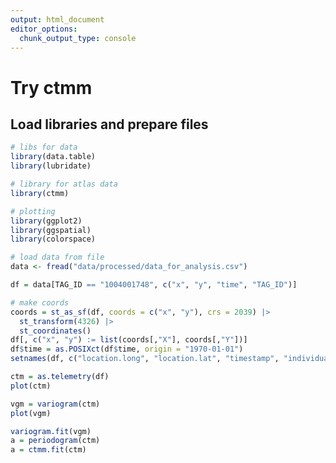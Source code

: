 ```yaml
---
output: html_document
editor_options: 
  chunk_output_type: console
---
```

# Try ctmm

## Load libraries and prepare files

```r
# libs for data
library(data.table)
library(lubridate)

# library for atlas data
library(ctmm)

# plotting
library(ggplot2)
library(ggspatial)
library(colorspace)
```

```r
# load data from file
data <- fread("data/processed/data_for_analysis.csv")
```


```r
df = data[TAG_ID == "1004001748", c("x", "y", "time", "TAG_ID")]

# make coords
coords = st_as_sf(df, coords = c("x", "y"), crs = 2039) |>
  st_transform(4326) |>
  st_coordinates()
df[, c("x", "y") := list(coords[,"X"], coords[,"Y"])]
df$time = as.POSIXct(df$time, origin = "1970-01-01")
setnames(df, c("location.long", "location.lat", "timestamp", "individual.local.identifier"))

ctm = as.telemetry(df)
plot(ctm)

vgm = variogram(ctm)
plot(vgm)

variogram.fit(vgm)
a = periodogram(ctm)
a = ctmm.fit(ctm)
```

